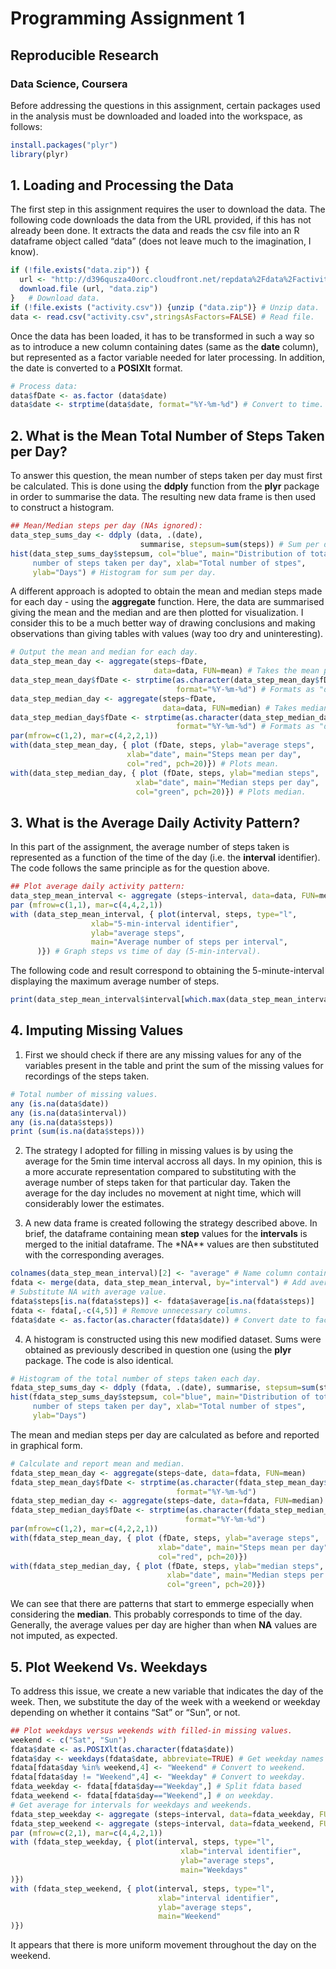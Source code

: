 # Programming Assignment 1

## Reproducible Research
### Data Science, Coursera


Before addressing the questions in this assignment, certain packages used in the analysis must be downloaded and loaded into the workspace, as follows:

```r
install.packages("plyr")
library(plyr)
```


## 1. Loading and Processing the Data

The first step in this assignment requires the user to download the data. The following code downloads the data from the URL provided, if this has not already been done. It extracts the data and reads the csv file into an R dataframe object called "data" (does not leave much to the imagination, I know).
```r
if (!file.exists("data.zip")) {
  url <- "http://d396qusza40orc.cloudfront.net/repdata%2Fdata%2Factivity.zip"
  download.file (url, "data.zip")
}   # Download data.
if (!file.exists ("activity.csv")) {unzip ("data.zip")} # Unzip data.
data <- read.csv("activity.csv",stringsAsFactors=FALSE) # Read file.
```
Once the data has been loaded, it has to be transformed in such a way so as to introduce a new column containing dates (same as the **date** column), but represented as a factor variable needed for later processing. In addition, the date is converted to a **POSIXlt** format.
```r
# Process data:
data$fDate <- as.factor (data$date)
data$date <- strptime(data$date, format="%Y-%m-%d") # Convert to time.
```


## 2. What is the Mean Total Number of Steps Taken per Day?

To answer this question, the mean number of steps taken per day must first be calculated. This is done using the **ddply** function from the **plyr** package in order to summarise the data. The resulting new data frame is then used to construct a histogram.
```r
## Mean/Median steps per day (NAs ignored):
data_step_sums_day <- ddply (data, .(date),
                             summarise, stepsum=sum(steps)) # Sum per day.
hist(data_step_sums_day$stepsum, col="blue", main="Distribution of total 
     number of steps taken per day", xlab="Total number of stpes",
     ylab="Days") # Histogram for sum per day.
```

A different approach is adopted to obtain the mean and median steps made for each day - using the **aggregate** function. Here, the data are summarised giving the mean and the median and are then plotted for visualization. I consider this to be a much better way of drawing conclusions and making observations than giving tables with values (way too dry and uninteresting).
```r
# Output the mean and median for each day.
data_step_mean_day <- aggregate(steps~fDate, 
                                data=data, FUN=mean) # Takes the mean per day.
data_step_mean_day$fDate <- strptime(as.character(data_step_mean_day$fDate), 
                                     format="%Y-%m-%d") # Formats as "date".
data_step_median_day <- aggregate(steps~fDate, 
                                  data=data, FUN=median) # Takes median/day.
data_step_median_day$fDate <- strptime(as.character(data_step_median_day$fDate), 
                                     format="%Y-%m-%d") # Formats as "date".
par(mfrow=c(1,2), mar=c(4,2,2,1))
with(data_step_mean_day, { plot (fDate, steps, ylab="average steps", 
                          xlab="date", main="Steps mean per day",
                          col="red", pch=20)}) # Plots mean.
with(data_step_median_day, { plot (fDate, steps, ylab="median steps", 
                            xlab="date", main="Median steps per day",
                            col="green", pch=20)}) # Plots median.
```


## 3. What is the Average Daily Activity Pattern?

In this part of the assignment, the average number of steps taken is represented as a function of the time of the day (i.e. the **interval** identifier). The code follows the same principle as for the question above.
```r
## Plot average daily activity pattern:
data_step_mean_interval <- aggregate (steps~interval, data=data, FUN=mean)
par (mfrow=c(1,1), mar=c(4,4,2,1))
with (data_step_mean_interval, { plot(interval, steps, type="l", 
                  xlab="5-min-interval identifier",
                  ylab="average steps",
                  main="Average number of steps per interval",
      )}) # Graph steps vs time of day (5-min-interval).
```

The following code and result correspond to obtaining the 5-minute-interval displaying the maximum average number of steps.
```r
print(data_step_mean_interval$interval[which.max(data_step_mean_interval$steps)])
```


## 4. Imputing Missing Values

1. First we should check if there are any missing values for any of the variables present in the table and print the sum of the missing values for recordings of the steps taken.

```r
# Total number of missing values.
any (is.na(data$date))
any (is.na(data$interval))
any (is.na(data$steps))
print (sum(is.na(data$steps)))
```

2. The strategy I adopted for filling in missing values is by using the average for the 5min time interval accross all days. In my opinion, this is a more accurate representation compared to substituting with the average number of steps taken for that particular day. Taken the average for the day includes no movement at night time, which will considerably lower the estimates.

3. A new data frame is created following the strategy described above. In brief, the dataframe containing mean **step** values for the **intervals** is merged to the initial dataframe. The *NA** values are then substituted with the corresponding averages.
```r
colnames(data_step_mean_interval)[2] <- "average" # Name column containing averages.
fdata <- merge(data, data_step_mean_interval, by="interval") # Add averages.
# Substitute NA with average value.
fdata$steps[is.na(fdata$steps)] <- fdata$average[is.na(fdata$steps)] 
fdata <- fdata[,-c(4,5)] # Remove unnecessary columns.
fdata$date <- as.factor(as.character(fdata$date)) # Convert date to factor.
```

4. A histogram is constructed using this new modified dataset. Sums were obtained as previously described in question one (using the **plyr** package. The code is also identical.
```r
# Histogram of the total number of steps taken each day.
fdata_step_sums_day <- ddply (fdata, .(date), summarise, stepsum=sum(steps))
hist(fdata_step_sums_day$stepsum, col="blue", main="Distribution of total 
     number of steps taken per day", xlab="Total number of stpes",
     ylab="Days")
```

The mean and median steps per day are calculated as before and reported in graphical form.
```r
# Calculate and report mean and median.
fdata_step_mean_day <- aggregate(steps~date, data=fdata, FUN=mean)
fdata_step_mean_day$fDate <- strptime(as.character(fdata_step_mean_day$date), 
                                     format="%Y-%m-%d")
fdata_step_median_day <- aggregate(steps~date, data=fdata, FUN=median)
fdata_step_median_day$fDate <- strptime(as.character(fdata_step_median_day$date), 
                                       format="%Y-%m-%d")
par(mfrow=c(1,2), mar=c(4,2,2,1))
with(fdata_step_mean_day, { plot (fDate, steps, ylab="average steps", 
                                 xlab="date", main="Steps mean per day",
                                 col="red", pch=20)})
with(fdata_step_median_day, { plot (fDate, steps, ylab="median steps", 
                                   xlab="date", main="Median steps per day",
                                   col="green", pch=20)})
```

We can see that there are patterns that start to emmerge especially when considering the **median**. This probably corresponds to time of the day. Generally, the average values per day are higher than when **NA** values are not imputed, as expected. 


## 5. Plot Weekend Vs. Weekdays

To address this issue, we create a new variable that indicates the day of the week. Then, we substitute the day of the week with a weekend or weekday depending on whether it contains "Sat" or "Sun", or not.

```r
## Plot weekdays versus weekends with filled-in missing values.
weekend <- c("Sat", "Sun")
fdata$date <- as.POSIXlt(as.character(fdata$date))
fdata$day <- weekdays(fdata$date, abbreviate=TRUE) # Get weekday names for date.
fdata[fdata$day %in% weekend,4] <- "Weekend" # Convert to weekend.
fdata[fdata$day != "Weekend",4] <- "Weekday" # Convert to weekday.
fdata_weekday <- fdata[fdata$day=="Weekday",] # Split fdata based
fdata_weekend <- fdata[fdata$day=="Weekend",] # on weekday.
# Get average for intervals for weekdays and weekends.
fdata_step_weekday <- aggregate (steps~interval, data=fdata_weekday, FUN=mean)
fdata_step_weekend <- aggregate (steps~interval, data=fdata_weekend, FUN=mean)
par (mfrow=c(2,1), mar=c(4,4,2,1))
with (fdata_step_weekday, { plot(interval, steps, type="l", 
                                      xlab="interval identifier",
                                      ylab="average steps",
                                      main="Weekdays"
)})
with (fdata_step_weekend, { plot(interval, steps, type="l", 
                                 xlab="interval identifier",
                                 ylab="average steps",
                                 main="Weekend"
)})

```

It appears that there is more uniform movement throughout the day on the weekend.